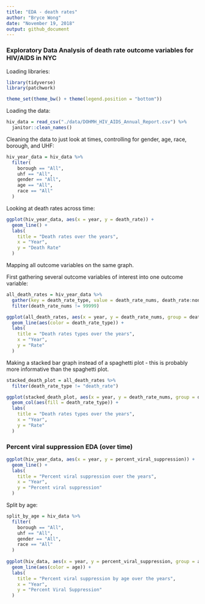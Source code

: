 ```yaml
---
title: "EDA - death rates"
author: "Bryce Wong"
date: "November 19, 2018"
output: github_document
---
```


### Exploratory Data Analysis of death rate outcome variables for HIV/AIDS in NYC

Loading libraries:

```r
library(tidyverse)
library(patchwork)

theme_set(theme_bw() + theme(legend.position = "bottom"))
```

Loading the data:

```r
hiv_data = read_csv("./data/DOHMH_HIV_AIDS_Annual_Report.csv") %>% 
  janitor::clean_names()
```

Cleaning the data to just look at times, controlling for gender, age, race, borough, and UHF:

```r
hiv_year_data = hiv_data %>% 
  filter(
    borough == "All",
    uhf == "All",
    gender == "All",
    age == "All",
    race == "All"
  )
```

Looking at death rates across time:

```r
ggplot(hiv_year_data, aes(x = year, y = death_rate)) +   
  geom_line() +
  labs(
    title = "Death rates over the years",
    x = "Year",
    y = "Death Rate"
  )
```

Mapping all outcome variables on the same graph.

First gathering several outcome variables of interest into one outcome variable:

```r
all_death_rates = hiv_year_data %>% 
  gather(key = death_rate_type, value = death_rate_nums, death_rate:non_hiv_related_death_rate) %>% 
  filter(death_rate_nums != 99999)

ggplot(all_death_rates, aes(x = year, y = death_rate_nums, group = death_rate_type)) +   
  geom_line(aes(color = death_rate_type)) +
  labs(
    title = "Death rates types over the years",
    x = "Year",
    y = "Rate"
  )
```

Making a stacked bar graph instead of a spaghetti plot - this is probably more informative than the spaghetti plot.

```r
stacked_death_plot = all_death_rates %>% 
  filter(death_rate_type != "death_rate")

ggplot(stacked_death_plot, aes(x = year, y = death_rate_nums, group = death_rate_type)) +   
  geom_col(aes(fill = death_rate_type)) +
  labs(
    title = "Death rates types over the years",
    x = "Year",
    y = "Rate"
  )
```

### Percent viral suppression EDA (over time)

```r
ggplot(hiv_year_data, aes(x = year, y = percent_viral_suppression)) +   
  geom_line() +
  labs(
    title = "Percent viral suppression over the years",
    x = "Year",
    y = "Percent viral suppression"
  )
```

Split by age:

```r
split_by_age = hiv_data %>% 
  filter(
    borough == "All",
    uhf == "All",
    gender == "All",
    race == "All"
  )
  
ggplot(hiv_data, aes(x = year, y = percent_viral_suppression, group = age)) +   
  geom_line(aes(color = age)) +
  labs(
    title = "Percent viral suppression by age over the years",
    x = "Year",
    y = "Percent Viral Suppression"
  )
```



